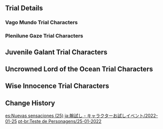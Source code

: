 {{Event
|name              = Test Run - Zhongli, Ganyu, Xingqiu, Beidou, Yanfei
|image             = Test Run - Character Trial Event Zhongli Ganyu Xingqiu Beidou Yanfei.png
|type              = In-Game
|type2             = Test Run
|time_known        = yes
|time_start        = 2022-01-25 18:00:00
|time_end          = 2022-02-15 14:59:59
}}

{{Test Run
|character_5_1 = Zhongli
|rewards_5_1   = Primogem*20,Cor Lapis*3,Slime Condensate*3
|party_5_1     = Kaeya,Lisa
|character_5_2 = Ganyu
|rewards_5_2   = Primogem*20,Qingxin*3,Whopperflower Nectar*3
|party_5_2     = Barbara,Kaeya
|character_4_1 = Xingqiu
|rewards_4_1   = Adventurer's Experience*6,Silk Flower*3,Damaged Mask*3
|party_4_1     = Kaeya
|character_4_2 = Beidou
|rewards_4_2   = Mystic Enhancement Ore*3,Noctilucous Jade*3,Treasure Hoarder Insignia*3
|party_4_2     = Kaeya
|character_4_3 = Yanfei
|rewards_4_3   = Mora*15&#44;000,Noctilucous Jade*3,Treasure Hoarder Insignia*3
|party_4_3     = 
|wish          = Gentry of Hermitage/2022-01-25
|wish2         = Adrift in the Harbor/2022-01-25
}}

==Trial Details==
===Vago Mundo Trial Characters===
{{Trial Character/Event/Header}}
{{Trial Character/Event
|character_name         = Zhongli
|character_level        = 80
|constellation          = 0
|weapon_name            = Vortex Vanquisher
|weapon_level           = 80
|refinement             = 1
|artifact_flower        = Flower of Accolades
|artifact_feather       = Ceremonial War-Plume
|artifact_sands         = Orichalceous Time-Dial
|artifact_goblet        = Noble's Pledging Vessel
|artifact_circlet       = General's Ancient Helm
|artifact_level         = 20
|set1                   = Tenacity of the Millelith
|set1_piece_bonus       = 4
|normal_attack_talent   = 8
|elemental_skill_talent = 8
|elemental_burst_talent = 8
|hp                     = 41,707
|atk                    = 1,630
|def                    = 778
|em                     = 105
|crit_rate              = 26.0%
|crit_dmg               = 91.9%
|er                     = 135.0%
|geo_dmg                = 21.6%
}}
{{Trial Character/Event
|character_name         = Kaeya
|character_level        = 80
|constellation          = 0
|weapon_name            = Favonius Sword
|weapon_level           = 80
|refinement             = 1
|artifact_flower        = Snowswept Memory
|artifact_feather       = Icebreaker's Resolve
|artifact_sands         = Frozen Homeland's Demise
|artifact_goblet        = Frost-Weaved Dignity
|artifact_circlet       = Broken Rime's Echo
|artifact_level         = 20
|set1                   = Blizzard Strayer
|set1_piece_bonus       = 4
|normal_attack_talent   = 8
|elemental_skill_talent = 8
|elemental_burst_talent = 8
|hp                     = 18,057
|atk                    = 1,387
|def                    = 835
|em                     = 105
|crit_rate              = 57.1%
|crit_dmg               = 91.9%
|er                     = 210.8%
|cryo_dmg               = 61.6%
}}
{{Trial Character/Event
|character_name         = Lisa
|character_level        = 80
|constellation          = 0
|weapon_name            = Favonius Codex
|weapon_level           = 80
|refinement             = 1
|artifact_flower        = Thundering Fury
|artifact_feather       = Survivor of Catastrophe
|artifact_sands         = Hourglass of Thunder
|artifact_goblet        = Omen of Thunderstorm
|artifact_circlet       = Thunder Summoner's Crown
|artifact_level         = 20
|set1                   = Thundering Fury
|set1_piece_bonus       = 4
|normal_attack_talent   = 8
|elemental_skill_talent = 8
|elemental_burst_talent = 8
|hp                     = 16,034
|atk                    = 1,478
|def                    = 616
|em                     = 177
|crit_rate              = 57.1%
|crit_dmg               = 91.9%
|er                     = 176.9%
|other_stats            = {{Color|Electro DMG Bonus}}: '''61.6%'''
}}
{{Trial Character/Event/Footer}}

===Plenilune Gaze Trial Characters===
{{Trial Character/Event/Header}}
{{Trial Character/Event
|character_name         = Ganyu
|character_level        = 80
|constellation          = 0
|weapon_name            = Amos' Bow
|weapon_level           = 80
|refinement             = 1
|artifact_flower        = Snowswept Memory
|artifact_feather       = Icebreaker's Resolve
|artifact_sands         = Frozen Homeland's Demise
|artifact_goblet        = Frost-Weaved Dignity
|artifact_circlet       = Broken Rime's Echo
|artifact_level         = 20
|set1                   = Blizzard Strayer
|set1_piece_bonus       = 4
|normal_attack_talent   = 8
|elemental_skill_talent = 8
|elemental_burst_talent = 8
|hp                     = 16,213
|atk                    = 2,134
|def                    = 671
|em                     = 105
|crit_rate              = 57.1%
|crit_dmg               = 120.7%
|er                     = 135.0%
|other_stats            = {{Color|Cryo DMG Bonus}}: '''61.6%'''
}}
{{Trial Character/Event
|character_name         = Barbara
|character_level        = 80
|constellation          = 0
|weapon_name            = Favonius Codex
|weapon_level           = 80
|refinement             = 1
|artifact_flower        = Maiden's Distant Love
|artifact_feather       = Maiden's Heart-Stricken Infatuation
|artifact_sands         = Maiden's Passing Youth
|artifact_goblet        = Maiden's Fleeting Leisure
|artifact_circlet       = Maiden's Fading Beauty
|artifact_level         = 20
|set1                   = Maiden Beloved
|set1_piece_bonus       = 4
|normal_attack_talent   = 8
|elemental_skill_talent = 8
|elemental_burst_talent = 8
|hp                     = 21,850
|atk                    = 1,099
|def                    = 712
|em                     = 105
|crit_rate              = 26.0%
|crit_dmg               = 91.9%
|er                     = 228.7%
|other_stats            = Healing Bonus: '''50.9%'''
}}
{{Trial Character/Event
|character_name         = Kaeya
|character_level        = 80
|constellation          = 0
|weapon_name            = Favonius Sword
|weapon_level           = 80
|refinement             = 1
|artifact_flower        = Snowswept Memory
|artifact_feather       = Icebreaker's Resolve
|artifact_sands         = Frozen Homeland's Demise
|artifact_goblet        = Frost-Weaved Dignity
|artifact_circlet       = Broken Rime's Echo
|artifact_level         = 20
|set1                   = Blizzard Strayer
|set1_piece_bonus       = 4
|normal_attack_talent   = 8
|elemental_skill_talent = 8
|elemental_burst_talent = 8
|hp                     = 18,057
|atk                    = 1,387
|def                    = 835
|em                     = 105
|crit_rate              = 57.1%
|crit_dmg               = 91.9%
|er                     = 210.8%
|other_stats            = {{Color|Cryo DMG Bonus}}: '''61.6%'''
}}
{{Trial Character/Event/Footer}}

==Juvenile Galant Trial Characters==
{{Trial Character/Event/Header}}
{{Trial Character/Event
|character_name         = Xingqiu
|character_level        = 80
|constellation          = 0
|weapon_name            = Favonius Sword
|weapon_level           = 80
|refinement             = 1
|artifact_flower        = Royal Flora
|artifact_feather       = Royal Plume
|artifact_sands         = Copper Compass
|artifact_goblet        = Goblet of Thundering Deep
|artifact_circlet       = Wine-Stained Tricorne
|artifact_level         = 20
|set1                   = Noblesse Oblige
|set1_piece_bonus       = 2
|set2                   = Heart of Depth
|set2_piece_bonus       = 2
|normal_attack_talent   = 8
|elemental_skill_talent = 8
|elemental_burst_talent = 8
|hp                     = 16,673
|atk                    = 1,191
|def                    = 801
|em                     = 105
|crit_rate              = 57.1%
|crit_dmg               = 91.9%
|er                     = 242.6%
|other_stats            = {{Color|Hydro DMG Bonus}}: '''81.6%'''
}}
{{Trial Character/Event
|character_name         = Kaeya
|character_level        = 80
|constellation          = 0
|weapon_name            = Favonius Sword
|weapon_level           = 80
|refinement             = 1
|artifact_flower        = Snowswept Memory
|artifact_feather       = Icebreaker's Resolve
|artifact_sands         = Frozen Homeland's Demise
|artifact_goblet        = Frost-Weaved Dignity
|artifact_circlet       = Broken Rime's Echo
|artifact_level         = 20
|set1                   = Blizzard Strayer
|set1_piece_bonus       = 4
|normal_attack_talent   = 8
|elemental_skill_talent = 8
|elemental_burst_talent = 8
|hp                     = 18,057
|atk                    = 1,387
|def                    = 835
|em                     = 105
|crit_rate              = 57.1%
|crit_dmg               = 91.9%
|er                     = 210.8%
|other_stats            = {{Color|Cryo DMG Bonus}}: '''61.6%'''
}}
{{Trial Character/Event/Footer}}

==Uncrowned Lord of the Ocean Trial Characters==
{{Trial Character/Event/Header}}
{{Trial Character/Event
|character_name         = Beidou
|character_level        = 80
|constellation          = 0
|weapon_name            = Royal Greatsword
|weapon_level           = 80
|refinement             = 1
|artifact_flower        = Thunderbird's Mercy
|artifact_feather       = Survivor of Catastrophe
|artifact_sands         = Hourglass of Thunder
|artifact_goblet        = Omen of Thunderstorm
|artifact_circlet       = Thunder Summoner's Crown
|artifact_level         = 20
|set1                   = Thundering Fury
|set1_piece_bonus       = 4
|normal_attack_talent   = 8
|elemental_skill_talent = 8
|elemental_burst_talent = 8
|hp                     = 19,442
|atk                    = 1,721
|def                    = 692
|em                     = 105
|crit_rate              = 57.1%
|crit_dmg               = 91.9%
|er                     = 135%
|other_stats            = {{Color|Electro DMG Bonus}}: '''79.6%'''
}}
{{Trial Character/Event
|character_name         = Kaeya
|character_level        = 80
|constellation          = 0
|weapon_name            = Favonius Sword
|weapon_level           = 80
|refinement             = 1
|artifact_flower        = Snowswept Memory
|artifact_feather       = Icebreaker's Resolve
|artifact_sands         = Frozen Homeland's Demise
|artifact_goblet        = Frost-Weaved Dignity
|artifact_circlet       = Broken Rime's Echo
|artifact_level         = 20
|set1                   = Blizzard Strayer
|set1_piece_bonus       = 4
|normal_attack_talent   = 8
|elemental_skill_talent = 8
|elemental_burst_talent = 8
|hp                     = 18,057
|atk                    = 1,387
|def                    = 835
|em                     = 105
|crit_rate              = 57.1%
|crit_dmg               = 91.9%
|er                     = 210.8%
|other_stats            = {{Color|Cryo DMG Bonus}}: '''61.6%'''
}}
{{Trial Character/Event/Footer}}

==Wise Innocence Trial Characters==
{{Trial Character/Event/Header}}
{{Trial Character/Event
|character_name         = Yanfei
|character_level        = 80
|constellation          = 0
|weapon_name            = Lost Prayer to the Sacred Winds
|weapon_level           = 80
|refinement             = 1
|artifact_flower        = Witch's Flower of Blaze
|artifact_feather       = Witch's Ever-Burning Plume
|artifact_sands         = Witch's End Time
|artifact_goblet        = Witch's Heart Flames
|artifact_circlet       = Witch's Scorching Hat
|artifact_level         = 20
|set1                   = Crimson Witch of Flames
|set1_piece_bonus       = 4
|normal_attack_talent   = 8
|elemental_skill_talent = 8
|elemental_burst_talent = 8
|hp                     = 15,821
|atk                    = 1,625
|def                    = 630
|em                     = 105
|crit_rate              = 87.3%
|crit_dmg               = 91.9%
|er                     = 135.0%
|other_stats            = {{Color|Pyro DMG Bonus}}: '''79.6%'''
}}
{{Trial Character/Event/Footer}}

==Change History==
{{Change History|2.4}}

[[es:Nuevas sensaciones (25)]]
[[ja:腕試し - キャラクターお試しイベント/2022-01-25]]
[[pt-br:Teste de Personagens/25-01-2022]]